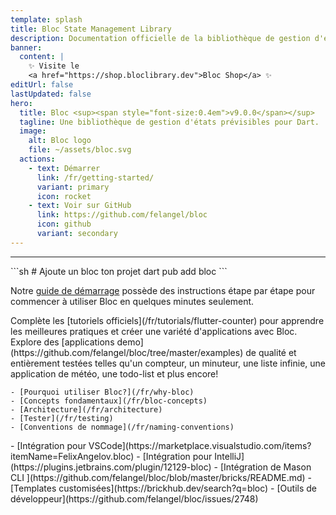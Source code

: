 ```yaml
---
template: splash
title: Bloc State Management Library
description: Documentation officielle de la bibliothèque de gestion d'état Bloc. Supportée pour Dart, Flutter et AngularDart. Inclut des exemples et des tutoriels.
banner:
  content: |
    ✨ Visite le
    <a href="https://shop.bloclibrary.dev">Bloc Shop</a> ✨
editUrl: false
lastUpdated: false
hero:
  title: Bloc <sup><span style="font-size:0.4em">v9.0.0</span></sup>
  tagline: Une bibliothèque de gestion d'états prévisibles pour Dart.
  image:
    alt: Bloc logo
    file: ~/assets/bloc.svg
  actions:
    - text: Démarrer
      link: /fr/getting-started/
      variant: primary
      icon: rocket
    - text: Voir sur GitHub
      link: https://github.com/felangel/bloc
      icon: github
      variant: secondary
---
```



<SponsorsGrid />

<hr />

<CardGrid>

<SplitCard title="Démarrer" icon="rocket">
	```sh
	# Ajoute un bloc ton projet
	dart pub add bloc
	```

Notre [guide de démarrage](/fr/getting-started) possède des instructions étape par étape pour commencer à utiliser Bloc en quelques minutes seulement.

</SplitCard>

<Card title="Explorer avec des tutoriels" icon="star">
	Complète les [tutoriels officiels](/fr/tutorials/flutter-counter) pour
	apprendre les meilleures pratiques et créer une variété d'applications avec
	Bloc.
</Card>

<Card title="Développer avec Bloc" icon="laptop">
	Explore des [applications
	demo](https://github.com/felangel/bloc/tree/master/examples) de qualité et
	entièrement testées telles qu'un compteur, un minuteur, une liste infinie, une
	application de météo, une todo-list et plus encore!
</Card>

<ListCard title="Apprendre" icon="open-book">

    - [Pourquoi utiliser Bloc?](/fr/why-bloc)
    - [Concepts fondamentaux](/fr/bloc-concepts)
    - [Architecture](/fr/architecture)
    - [Tester](/fr/testing)
    - [Conventions de nommage](/fr/naming-conventions)

</ListCard>

  <ListCard title="Intégration" icon="puzzle">
    - [Intégration pour VSCode](https://marketplace.visualstudio.com/items?itemName=FelixAngelov.bloc)
    - [Intégration pour IntelliJ](https://plugins.jetbrains.com/plugin/12129-bloc)
    - [Intégration de Mason CLI ](https://github.com/felangel/bloc/blob/master/bricks/README.md)
    - [Templates customisées](https://brickhub.dev/search?q=bloc)
    - [Outils de développeur](https://github.com/felangel/bloc/issues/2748)
  </ListCard>
</CardGrid>

<Discord />
